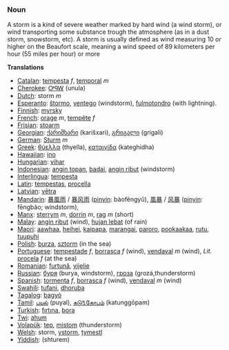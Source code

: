 === Noun ===
A storm is a kind of severe weather marked by hard wind (a wind storm), or wind transporting some substance trough the atmosphere (as in a dust storm, snowstorm, etc). A storm is usually defined as wind measuring 10 or higher on the Beaufort scale, meaning a wind speed of 89 kilometers per hour (55 miles per hour) or more

'''Translations'''

*[[Catalan]]: [[tempesta]] ''f'', [[temporal]] ''m''
*[[Cherokee]]: [[ᎤᏄᎳ]] (unula)
*[[Dutch]]: storm ''m''
*[[Esperanto]]: [[ŝtormo]], [[ventego]] (windstorm), [[fulmotondro]] (with lightning).
*[[Finnish]]: [[myrsky]]
*[[French]]: [[orage]] ''m'', [[tempête]] ''f''
*[[Frisian]]: [[stoarm]]
*[[Georgian]]: [[ქარიშხარი]] (karišxari), [[გრიგალი]] (grigali)
*[[German]]: [[Sturm]] ''m''
*[[Greek]]: [[θύελλα]] (thyella), [[καταιγίδα]] (kateghidha)
*[[Hawaiian]]: [[ino]]
*[[Hungarian]]: [[vihar]]
*[[Indonesian]]: [[angin topan]], [[badai]], [[angin ribut]] (windstorm)
*[[Interlingua]]: [[tempesta]]
*[[Latin]]: [[tempestas]], [[procella]]
*[[Latvian]]: [[vētra]]
*[[Mandarin]]: [[暴風雨]] / [[暴风雨]] ([[pinyin]]: bàofēngyǔ), [[風暴]] / [[风暴]] ([[pinyin]]: fēngbào; windstorm),
*[[Manx]]: [[sterrym]] ''m'', [[dorrin]] ''m'', [[rag]] ''m'' (short)
*[[Malay]]: [[angin ribut]] (wind), [[hujan lebat]] (of rain)
*[[Maori]]: [[aawhaa]], [[heihei]], [[kaipapa]], [[marangai]], [[paroro]], [[pookaakaa]], [[rutu]], [[tuupuhi]]
*[[Polish]]: [[burza]], [[sztorm]] (in the sea)
*[[Portuguese]]: [[tempestade]] ''f'', [[borrasca]] ''f'' (wind), [[vendaval]] ''m'' (wind), ''Lit.'' [[procela]] ''f'' (at the sea)
*[[Romanian]]: [[furtună]], [[vijelie]]
*[[Russian]]: [[буря]] (burya, windstorm), [[гроза]] (grozá,thunderstorm)
*[[Spanish]]: [[tormenta]] ''f'', [[borrasca]] ''f'' (wind), [[vendaval]] ''m'' (wind)
*[[Swahili]]: [[tufani]], [[dhoruba]]
*[[Tagalog]]: [[bagyó]]
*[[Tamil]]: [[புயல்]] (puyal), [[கடு௩்கோபம்]] (katunggōpam)
*[[Turkish]]: [[fırtına]], [[bora]]
*[[Twi]]: [[ahum]]
*[[Volapük]]: [[tep]], [[mistom]] (thunderstorm)
*[[Welsh]]: storm, [[ystorm]], [[tymestl]]
*[[Yiddish]]: [[]] (shturem)